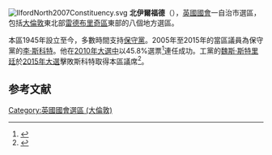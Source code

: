 [[File:IlfordNorth2007Constituency.svg|right]]
'''北伊爾福德'''（{{lang-en|Ilford North}}），[[英國|英國]][[英國國會|國會]]一自治市選區，包括[[大倫敦|大倫敦]]東北部[[雷德布里奇區|雷德布里奇區]]東部的八個地方選區。

本區1945年設立至今，多數時間支持[[保守黨_(英國)|保守黨]]。2005年至2015年的當區議員為保守黨的[[李·斯科特|李·斯科特]]。他在[[2010年英國大選|2010年大選中]]以45.8%選票<ref>{{cite news
|publisher=[[英國廣播公司|英國廣播公司]]
|date=2010年5月7日
|title=Election 2010/Constituency/Ilford North
|url=http://news.bbc.co.uk/1/shared/election2010/results/constituency/c32.stm
|accessdate=2010年10月3日
|archive-date=2017年8月23日
|archive-url=https://web.archive.org/web/20170823105258/http://news.bbc.co.uk/1/shared/election2010/results/constituency/c32.stm
|dead-url=no
}}</ref>連任成功。工黨的[[魏斯·斯特里廷|魏斯·斯特里廷]]於[[2015年英國大選|2015年大選]]擊敗斯科特取得本區議席<ref name=electoralcalculus>{{cite web|title=Election Data 2015|url=http://www.electoralcalculus.co.uk/electdata_2015.txt|publisher=Electoral Calculus|accessdate=2015-10-17|archiveurl=https://web.archive.org/web/20151017112223/http://www.electoralcalculus.co.uk/electdata_2015.txt|archivedate=2015-10-17|dead-url=no}}</ref>。

==参考文献==
<div class="references-small">
<references/>
</div>

{{DEFAULTSORT:Ilford North (UK Parliament constituency)}}
{{英國國會選區 (倫敦)}}
[[Category:英國國會選區_(大倫敦)|Category:英國國會選區 (大倫敦)]]